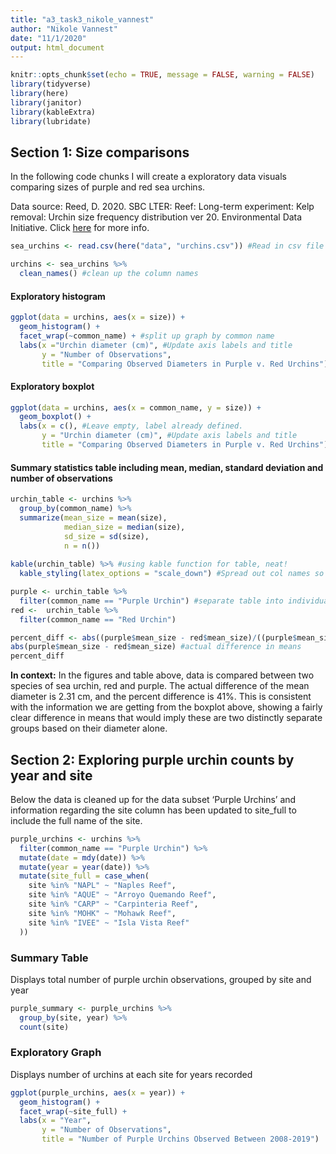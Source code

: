```yaml
---
title: "a3_task3_nikole_vannest"
author: "Nikole Vannest"
date: "11/1/2020"
output: html_document
---
```


```r
knitr::opts_chunk$set(echo = TRUE, message = FALSE, warning = FALSE)
library(tidyverse)
library(here)
library(janitor)
library(kableExtra)
library(lubridate)
```

## Section 1: Size comparisons

In the following code chunks I will create a exploratory data visuals comparing sizes of purple and red sea urchins.

Data source: Reed, D. 2020. SBC LTER: Reef: Long-term experiment: Kelp removal: Urchin size frequency distribution ver 20. Environmental Data Initiative. Click [here](https://doi.org/10.6073/pasta/5a1e9ef03aa47bd2225c0bb98a02a63b) for more info.

```r
sea_urchins <- read.csv(here("data", "urchins.csv")) #Read in csv file

urchins <- sea_urchins %>% 
  clean_names() #clean up the column names
```

#### Exploratory histogram

```r
ggplot(data = urchins, aes(x = size)) +
  geom_histogram() +
  facet_wrap(~common_name) + #split up graph by common name
  labs(x ="Urchin diameter (cm)", #Update axis labels and title
       y = "Number of Observations",
       title = "Comparing Observed Diameters in Purple v. Red Urchins")
```

#### Exploratory boxplot

```r
ggplot(data = urchins, aes(x = common_name, y = size)) +
  geom_boxplot() +
  labs(x = c(), #Leave empty, label already defined.
       y = "Urchin diameter (cm)", #Update axis labels and title
       title = "Comparing Observed Diameters in Purple v. Red Urchins")
```

#### Summary statistics table including mean, median, standard deviation and number of observations

```r
urchin_table <- urchins %>% 
  group_by(common_name) %>% 
  summarize(mean_size = mean(size), 
            median_size = median(size),
            sd_size = sd(size),
            n = n()) 
  
kable(urchin_table) %>% #using kable function for table, neat!
  kable_styling(latex_options = "scale_down") #Spread out col names so is readable

purple <- urchin_table %>% 
  filter(common_name == "Purple Urchin") #separate table into individual urchin types
red <-  urchin_table %>% 
  filter(common_name == "Red Urchin")

percent_diff <- abs((purple$mean_size - red$mean_size)/((purple$mean_size + red$mean_size)/2))*100 #find percent difference between means
abs(purple$mean_size - red$mean_size) #actual difference in means
percent_diff

```

**In context:** In the figures and table above, data is compared between two species of sea urchin, red and purple. The actual difference of the mean diameter is 2.31 cm, and the percent difference is 41%. This is consistent with the information we are getting from the boxplot above, showing a fairly clear difference in means that would imply these are two distinctly separate groups based on their diameter alone.




## Section 2: Exploring purple urchin counts by year and site

Below the data is cleaned up for the data subset 'Purple Urchins' and information regarding the site column has been updated to site_full to include the full name of the site. 

```r
purple_urchins <- urchins %>% 
  filter(common_name == "Purple Urchin") %>% 
  mutate(date = mdy(date)) %>% 
  mutate(year = year(date)) %>% 
  mutate(site_full = case_when( 
    site %in% "NAPL" ~ "Naples Reef",
    site %in% "AQUE" ~ "Arroyo Quemando Reef",
    site %in% "CARP" ~ "Carpinteria Reef",
    site %in% "MOHK" ~ "Mohawk Reef",
    site %in% "IVEE" ~ "Isla Vista Reef"
  ))
```

### Summary Table

Displays total number of purple urchin observations, grouped by site and year

```r

purple_summary <- purple_urchins %>% 
  group_by(site, year) %>% 
  count(site)
```

### Exploratory Graph

Displays number of urchins at each site for years recorded

```r
ggplot(purple_urchins, aes(x = year)) +
  geom_histogram() +
  facet_wrap(~site_full) + 
  labs(x = "Year",
       y = "Number of Observations",
       title = "Number of Purple Urchins Observed Between 2008-2019")
```
























